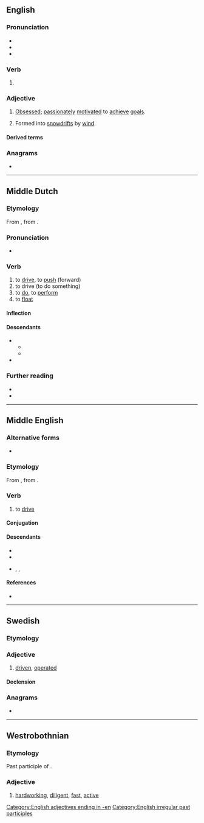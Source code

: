==English==

===Pronunciation===
* {{IPA|en|/ˈdɹɪvən/}}
* {{audio|en|en-us-driven.ogg|Audio (US)}}
* {{rhymes|en|ɪvən}}

===Verb===
{{head|en|verb form}}

# {{inflection of|en|drive||past|part}}

===Adjective===
{{en-adj}}

# [[obsessed|Obsessed]]; [[passionate]]ly [[motivate]]d to [[achieve]] [[goal]]s.
# {{qualifier|of snow}} Formed into [[snowdrift]]s by [[wind]].

====Derived terms====
{{col3|en
|axle-driven
| behavior-driven
| behaviour-driven
| compiler-driven
| community-driven
| data-driven
| demand-driven
| destination-driven
| domain-driven
| event-driven
| model-driven
| space-driven
| test-driven
|wind-driven
}}

===Anagrams===
* {{anagrams|en|a=deinrv|Verdin|Virden|verdin}}

[[Category:English adjectives ending in -en]]
[[Category:English irregular past participles]]
{{C|en|Personality}}

----

==Middle Dutch==

===Etymology===
From {{inh|dum|odt|drīvan}}, from {{inh|dum|gem-pro|*drībaną}}.

===Pronunciation===
* {{IPA|dum|/ˈdriːvən/}}

===Verb===
{{dum-verb}}

# to [[drive]], to [[push]] (forward)
# to drive (to do something)
# to [[do]], to [[perform]]
# to [[float]]

====Inflection====
{{dum-conj-st|class=1|driv|drêv|drēv|drēv}}

====Descendants====
* {{desc|nl|drijven}}
** {{desc|af|dryf}}
** {{desc|pap|drif}}
* {{desc|li|drieve}}

===Further reading===
* {{R:VMNW|ID60013}}
* {{R:MNW|07749}}

----
==Middle English==
 
===Alternative forms===
* {{alter|enm|drifen|drifven}} 
 
===Etymology===
From {{inh|enm|ang|drīfan}}, from {{inh|enm|gmw-pro|*drīban}}.
 
===Verb===
{{head|enm|verb}}
 
# to [[drive]]
 
====Conjugation====
{{enm-conj-st|c=1|driv|drof|driv|3a=drov}}

====Descendants====
* {{desc|en|drive}}
* {{desc|sco|dryve}}
* {{desc|yol|dhreeve}}, {{l|yol|dhrive}}, {{l|yol|dreeve}}

====References====
* {{R:MED Online|entry=drīven|pos=v|id=MED12668}}

----

==Swedish==

===Etymology===
{{sv-verb-form-pastpart|driva}}

===Adjective===
{{sv-adj|-}}

# [[#English|driven]], [[operated]]

====Declension====
{{sv-adj-pastpart|en-stem=driv}}

===Anagrams===
* {{anagrams|sv|a=deinrv|drivne|indrev|vriden}}

----

==Westrobothnian==

===Etymology===
Past participle of {{m|gmq-bot|driv}}.

===Adjective===
{{head|gmq-bot|adjective}}

# [[hardworking]], [[diligent]], [[fast]], [[active]]